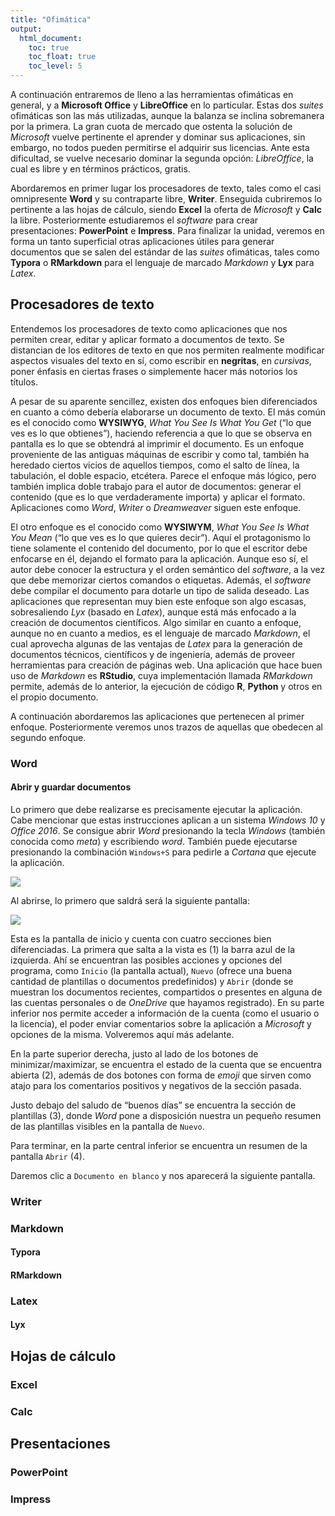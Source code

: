 ```yaml
---
title: "Ofimática"
output:
  html_document:
    toc: true
    toc_float: true
    toc_level: 5
---
```


A continuación entraremos de lleno a las herramientas ofimáticas en general, y a __Microsoft Office__ y __LibreOffice__ en lo particular. Estas dos _suites_ ofimáticas son las más utilizadas, aunque la balanza se inclina sobremanera por la primera. La gran cuota de mercado que ostenta la solución de _Microsoft_ vuelve pertinente el aprender y dominar sus aplicaciones, sin embargo, no todos pueden permitirse el adquirir sus licencias. Ante esta dificultad, se vuelve necesario dominar la segunda opción: _LibreOffice_, la cual es libre y en términos prácticos, gratis. 

Abordaremos en primer lugar los procesadores de texto, tales como el casi omnipresente __Word__ y su contraparte libre, __Writer__. Enseguida cubriremos lo pertinente a las hojas de cálculo, siendo __Excel__ la oferta de _Microsoft_ y __Calc__ la libre. Posteriormente estudiaremos el _software_ para crear presentaciones: __PowerPoint__ e __Impress__. Para finalizar la unidad, veremos en forma un tanto superficial otras aplicaciones útiles para generar documentos que se salen del estándar de las _suites_ ofimáticas, tales como __Typora__ o __RMarkdown__ para el lenguaje de marcado _Markdown_ y __Lyx__ para _Latex_.

## Procesadores de texto

Entendemos los procesadores de texto como aplicaciones que nos permiten crear, editar y aplicar formato a documentos de texto. Se distancian de los editores de texto en que nos permiten realmente modificar aspectos visuales del texto en sí, como escribir en __negritas__, en _cursivas_, poner énfasis en ciertas frases o simplemente hacer más notorios los títulos. 

A pesar de su aparente sencillez, existen dos enfoques bien diferenciados en cuanto a cómo debería elaborarse un documento de texto. El más común es el conocido como __WYSIWYG__, _What You See Is What You Get_ ("lo que ves es lo que obtienes"), haciendo referencia a que lo que se observa en pantalla es lo que se obtendrá al imprimir el documento. Es un enfoque proveniente de las antiguas máquinas de escribir y como tal, también ha heredado ciertos vicios de aquellos tiempos, como el salto de línea, la tabulación, el doble espacio, etcétera. Parece el enfoque más lógico, pero también implica doble trabajo para el autor de documentos: generar el contenido (que es lo que verdaderamente importa) y aplicar el formato. Aplicaciones como _Word_, _Writer_ o _Dreamweaver_ siguen este enfoque.

El otro enfoque es el conocido como __WYSIWYM__, _What You See Is What You Mean_ ("lo que ves es lo que quieres decir"). Aquí el protagonismo lo tiene solamente el contenido del documento, por lo que el escritor debe enfocarse en él, dejando el formato para la aplicación. Aunque eso sí, el autor debe conocer la estructura y el orden semántico del _software_, a la vez que debe memorizar ciertos comandos o etiquetas. Además, el _software_ debe compilar el documento para dotarle un tipo de salida deseado. Las aplicaciones que representan muy bien este enfoque son algo escasas, sobresaliendo _Lyx_ (basado en _Latex_), aunque está más enfocado a la creación de documentos científicos. Algo similar en cuanto a enfoque, aunque no en cuanto a medios, es el lenguaje de marcado _Markdown_, el cual aprovecha algunas de las ventajas de _Latex_ para la generación de documentos técnicos, científicos y de ingeniería, además de proveer herramientas para creación de páginas web. Una aplicación que hace buen uso de _Markdown_ es __RStudio__, cuya implementación llamada _RMarkdown_ permite, además de lo anterior, la ejecución de código __R__, __Python__ y otros en el propio documento.

A continuación abordaremos las aplicaciones que pertenecen al primer enfoque. Posteriormente veremos unos trazos de aquellas que obedecen al segundo enfoque.

### Word

#### Abrir y guardar documentos

Lo primero que debe realizarse es precisamente ejecutar la aplicación. Cabe mencionar que estas instrucciones aplican a un sistema _Windows 10_ y _Office 2016_. Se consigue abrir _Word_ presionando la tecla _Windows_ (también conocida como _meta_) y escribiendo _word_. También puede ejecutarse presionando la combinación `Windows+S` para pedirle a _Cortana_ que ejecute la aplicación.

![](images/001-inicio.jpg)

Al abrirse, lo primero que saldrá será la siguiente pantalla:

![](images/002-iniciow.jpg)

Esta es la pantalla de inicio y cuenta con cuatro secciones bien diferenciadas. La primera que salta a la vista es (1) la barra azul de la izquierda. Ahí se encuentran las posibles acciones y opciones del programa, como `Inicio` (la pantalla actual), `Nuevo` (ofrece una buena cantidad de plantillas o documentos predefinidos) y `Abrir` (donde se muestran los documentos recientes, compartidos o presentes en alguna de las cuentas personales o de _OneDrive_ que hayamos registrado). En su parte inferior nos permite acceder a información de la cuenta (como el usuario o la licencia), el poder enviar comentarios sobre la aplicación a _Microsoft_ y opciones de la misma. Volveremos aquí más adelante. 

En la parte superior derecha, justo al lado de los botones de minimizar/maximizar, se encuentra el estado de la cuenta que se encuentra abierta (2), además de dos botones con forma de _emoji_ que sirven como atajo para los comentarios positivos y negativos de la sección pasada.

Justo debajo del saludo de "buenos días" se encuentra la sección de plantillas (3), donde _Word_ pone a disposición nuestra un pequeño resumen de las plantillas visibles en la pantalla de `Nuevo`. 

Para terminar, en la parte central inferior se encuentra un resumen de la pantalla `Abrir` (4).

Daremos clic a `Documento en blanco` y nos aparecerá la siguiente pantalla.

### Writer

### Markdown

#### Typora

#### RMarkdown

### Latex

#### Lyx

## Hojas de cálculo

### Excel

### Calc

## Presentaciones

### PowerPoint

### Impress



